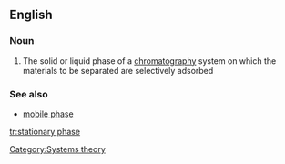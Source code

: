 ==English==

===Noun===
{{en-noun|sg=[[stationary]] [[phase]]}}

#{{chemistry}} The solid or liquid phase of a [[chromatography]] system on which the materials to be separated are selectively adsorbed

===See also===
*[[mobile phase]]

[[Category:Systems theory]]
[[tr:stationary phase]]